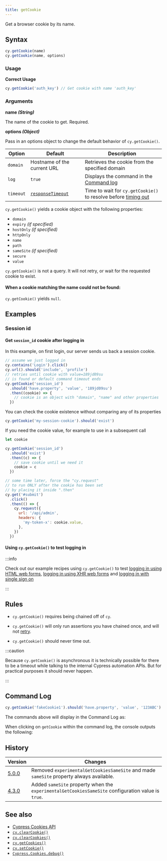 ```yaml
---
title: getCookie
---
```


Get a browser cookie by its name.

## Syntax

```javascript
cy.getCookie(name)
cy.getCookie(name, options)
```

### Usage

<Icon name="check-circle" color="green" /> **Correct Usage**

```javascript
cy.getCookie('auth_key') // Get cookie with name 'auth_key'
```

### Arguments

<Icon name="angle-right" /> **name _(String)_**

The name of the cookie to get. Required.

<Icon name="angle-right" /> **options _(Object)_**

Pass in an options object to change the default behavior of `cy.getCookie()`.

| Option    | Default                                                     | Description                                                                         |
| --------- | ----------------------------------------------------------- | ----------------------------------------------------------------------------------- |
| `domain`  | Hostname of the current URL                                 | Retrieves the cookie from the specified domain                                      |
| `log`     | `true`                                                      | Displays the command in the [Command log](/app/core-concepts/open-mode#Command-Log) |
| `timeout` | [`responseTimeout`](/app/references/configuration#Timeouts) | Time to wait for `cy.getCookie()` to resolve before [timing out](#Timeouts)         |

<HeaderYields/>

`cy.getCookie()` yields a cookie object with the following properties:

- `domain`
- `expiry` _(if specified)_
- `hostOnly` _(if specified)_
- `httpOnly`
- `name`
- `path`
- `sameSite` _(if specified)_
- `secure`
- `value`

`cy.getCookie()` is not a query. It will not retry, or wait for the requested
cookie to exist.

#### When a cookie matching the name could not be found:

`cy.getCookie()` yields `null`.

## Examples

### Session id

#### Get `session_id` cookie after logging in

In this example, on first login, our server sends us back a session cookie.

```javascript
// assume we just logged in
cy.contains('Login').click()
cy.url().should('include', 'profile')
// retries until cookie with value=189jd09su
// is found or default command timeout ends
cy.getCookie('session_id')
  .should('have.property', 'value', '189jd09su')
  .then((cookie) => {
    // cookie is an object with "domain", "name" and other properties
  })
```

You can check the cookie existence without comparing any of its properties

```javascript
cy.getCookie('my-session-cookie').should('exist')
```

If you need the cookie value, for example to use in a subsequent call

```js
let cookie

cy.getCookie('session_id')
  .should('exist')
  .then((c) => {
    // save cookie until we need it
    cookie = c
  })

// some time later, force the "cy.request"
// to run ONLY after the cookie has been set
// by placing it inside ".then"
cy.get('#submit')
  .click()
  .then(() => {
    cy.request({
      url: '/api/admin',
      headers: {
        'my-token-x': cookie.value,
      },
    })
  })
```

#### Using `cy.getCookie()` to test logging in

:::info

Check out our example recipes using `cy.getCookie()` to test
[logging in using HTML web forms](/app/references/recipes#Logging-In),
[logging in using XHR web forms](/app/references/recipes#Logging-In) and
[logging in with single sign on](/app/references/recipes#Logging-In)

:::

## Rules

<HeaderRequirements/>

- `cy.getCookie()` requires being chained off of `cy`.

<HeaderAssertions/>

- `cy.getCookie()` will only run assertions you have chained once, and will not
  [retry](/app/core-concepts/retry-ability).

<HeaderTimeouts/>

- `cy.getCookie()` should never time out.

:::caution

Because `cy.getCookie()` is asynchronous it is technically possible for there to
be a timeout while talking to the internal Cypress automation APIs. But for
practical purposes it should never happen.

:::

## Command Log

```javascript
cy.getCookie('fakeCookie1').should('have.property', 'value', '123ABC')
```

The commands above will display in the Command Log as:

<DocsImage
  src="/img/api/getcookie/get-browser-cookie-and-make-assertions-about-object.png"
  alt="Command Log getcookie"
/>

When clicking on `getCookie` within the command log, the console outputs the
following:

<DocsImage
  src="/img/api/getcookie/inspect-cookie-object-properties-in-console.png"
  alt="Console Log getcookie"
/>

## History

| Version                                  | Changes                                                                                            |
| ---------------------------------------- | -------------------------------------------------------------------------------------------------- |
| [5.0.0](/app/references/changelog#5-0-0) | Removed `experimentalGetCookiesSameSite` and made `sameSite` property always available.            |
| [4.3.0](/app/references/changelog#4-3-0) | Added `sameSite` property when the `experimentalGetCookiesSameSite` configuration value is `true`. |

## See also

- [Cypress Cookies API](/api/cypress-api/cookies)
- [`cy.clearCookie()`](/api/commands/clearcookie)
- [`cy.clearCookies()`](/api/commands/clearcookies)
- [`cy.getCookies()`](/api/commands/getcookies)
- [`cy.setCookie()`](/api/commands/setcookie)
- [`Cypress.Cookies.debug()`](/api/cypress-api/cookies)
